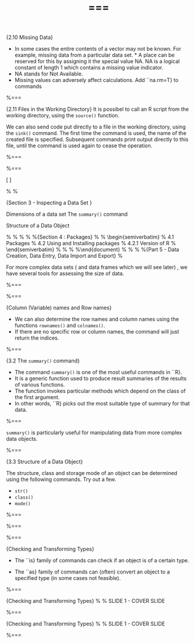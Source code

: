 %===

{2.10 Missing Data}

* In some cases the entire contents of a vector may not be known. For example, missing data
from a particular data set. * A place can be reserved for this by assigning it the special value
NA.
NA is a logical constant of length 1 which contains a missing value indicator.
*  NA stands
for Not Available.
* Missing values can adversely affect calculations. Add ``na.rm=T} to commands

\begin{framed}
``mean(X,na.rm=T)}
\end{framed}


%===


{2.11 Files in the Working Directory}
It is possibel to call an R script from the working directory, using the ``source()`` function.
\begin{framed}

``source("myfunctions.r")\\
source("mydata.r")}

\end{framed} 
We can also send code put directly to a file in the working directory, using the ``sink()``
command. The first time the command is used, the name of the created file is specified.
Subsequent commands print output directly to this file, until the command is used again to
cease the operation.

%===

\begin{figure}
\centering
\includegraphics[width=1.2\linewidth]{images/sinkiris}
%\caption{}
%\label{fig:sinkiris}
\end{figure}



%===



\[\mbox{ Section 3 : Inspecting a Data Set } \]

% %

{Section 3 - Inspecting a Data Set }

\item[3.1] Dimensions of a data set 
\item[3.2] The ``summary()`` command   
\item[3.3] Structure of a Data Object 


% % %
%
%{Section 4 : Packages}
%
%  \begin{semiverbatim}
%  4.1 Packages 
%  4.2 Using and Installing packages 
%  4.2.1 Version of R 
%  \end{semiverbatim}
%
% 
%
%\end{document}
% %
%
%{Part 5 - Data Creation, Data Entry, Data Import and Export}
%\begin{framed}
%\begin{semiverbatim}
%5.1 The c() command 
%5.1.1 Vector of Numeric Values
%5.1.2 Vector of Character Values
%5.1.3 Vector of Logical Values 
%5.2 The scan() command 
%5.2.1 Characters with the scan() command
%5.3 Using the data editor
%5.4 Spreadsheet Interface 
%\end{semiverbatim}
%\end{framed}
%
%

%===

{Section 3 Inspecting a Data Set}
 
\textbf{Summary of useful commands}

* ``dim()`` and ``length()``
* ``nrow()`` and ``ncol()``
* ``names()``
* ``summary()``
* ``tail()``
* ``head()``
* ``describe()`` (from the \textbf{psych} package)


%===


{3.1 Dimensions of a data set}

* We have remarked that some data sets are very large. 
* This is perhaps a good place to consider
summary information about data objects. 
* For a simple vector, a useful command to determine
the length (remark: sample size) is the function ``length()``.

\begin{framed}
``Y=4:18}
``length(Y)}

\end{framed}
For more complex data sets ( and data frames which we will see later) , we have several
tools for assessing the size of data.

%===

\begin{figure}
\centering
\includegraphics[width=1.2\linewidth]{images/dimsiris}
%\caption{}
%\label{fig:dimsiris}
\end{figure}




%===

{Column (Variable) names and Row names}

* We can also determine the row names and column names using the functions ``rownames()``
and ``colnames()``. 
* If there are no specific row or column names, the command will just return
the indices.

\begin{figure}
\centering
\includegraphics[width=1.0\linewidth]{images/colnamesiris}
%\caption{}
%\label{fig:colnamesiris}
\end{figure}


%===

{3.2 The ``summary()`` command}

* The command ``summary()`` is one of the most useful commands in ``R}. 
* It is a generic function used
to produce result summaries of the results of various functions. 
* The function invokes particular
methods which depend on the class of the first argument. 
* In other words, ``R} picks out the most
suitable type of summary for that data.


%===



\begin{figure}
\centering
\includegraphics[width=0.99\linewidth]{images/irissummary}

\end{figure}
``summary()`` is particularly useful for manipulating data from more complex data objects.


%===


{3.3 Structure of a Data Object}

The structure, class and storage mode of an object can be determined using the following
commands. Try out a few.

*  ``str()``
*  ``class()``
*  ``mode()``




%===

\begin{figure}
\centering
\includegraphics[width=0.7\linewidth]{images/classnile}
%\caption{}
%\label{fig:classnile}
\end{figure}



%===

\begin{figure}
\centering
\includegraphics[width=0.9\linewidth]{images/modeclass}

\end{figure}




%===

{Checking and Transforming Types}


* The ``is} family of commands can check if an object is of a certain type.

* The ``as} family of commands can (often) convert an object to a specified type (in some cases not feasible).




%===

{Checking and Transforming Types}
% % SLIDE 1 - COVER SLIDE
\begin{figure}
\centering
\includegraphics[width=1.2\linewidth]{images/numerictypes}    
\end{figure}
 
%===


{Checking and Transforming Types}
% % SLIDE 1 - COVER SLIDE
\begin{figure}
\centering
\includegraphics[width=1.2\linewidth]{images/typeconversion} 
\end{figure}
   
%===




